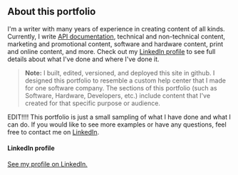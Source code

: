 ## About this portfolio

I\'m a writer with many years of experience in creating content of all
kinds. Currently, I write
[API documentation](APIDocs/APIDocsLanding.htm), technical and
non-technical content, marketing and promotional content, software and
hardware content, print and online content, and more. Check out my
[LinkedIn
profile](https://www.linkedin.com/in/ryan-rader-43042910/)
to see full details about what I\'ve done and where I\'ve done it.

> **Note:** I built, edited, versioned, and deployed this site in github. I designed
this portfolio to resemble a custom help center that I made for one
software company. The sections of this portfolio (such as Software,
Hardware, Developers, etc.) include content that I\'ve created for that
specific purpose or audience.

EDIT!!!! This portfolio is just a small sampling of what I have done and what I
can do. If you would like to see more examples or have any questions,
feel free to contact me on
[LinkedIn](https://www.linkedin.com/in/ryan-rader-43042910/).

#### LinkedIn profile

[See my profile on
LinkedIn.](https://www.linkedin.com/in/ryan-rader-43042910/)

